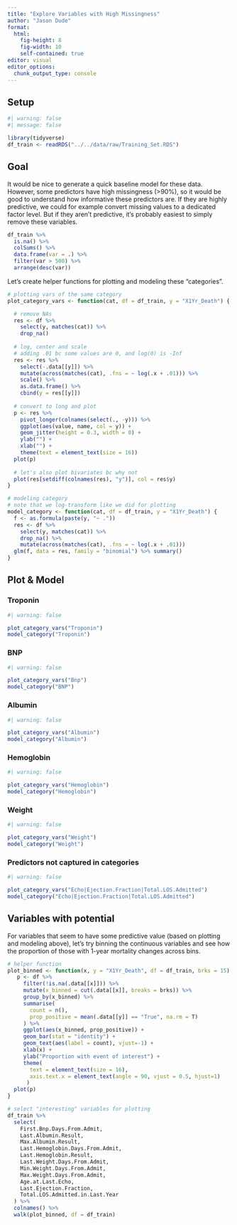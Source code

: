 ```yaml
---
title: "Explore Variables with High Missingness"
author: "Jason Dude"
format: 
  html:
    fig-height: 8
    fig-width: 10
    self-contained: true
editor: visual
editor_options: 
  chunk_output_type: console
---
```


## Setup

```r
#| warning: false
#| message: false

library(tidyverse)
df_train <- readRDS("../../data/raw/Training_Set.RDS")
```

## Goal

It would be nice to generate a quick baseline model for these data. However, some predictors have high missingness (\>90%), so it would be good to understand how informative these predictors are. If they are highly predictive, we could for example convert missing values to a dedicated factor level. But if they aren't predictive, it's probably easiest to simply remove these variables.

```r
df_train %>% 
  is.na() %>% 
  colSums() %>% 
  data.frame(var = .) %>% 
  filter(var > 500) %>%
  arrange(desc(var))
```

Let's create helper functions for plotting and modeling these "categories".

```r
# plotting vars of the same category
plot_category_vars <- function(cat, df = df_train, y = "X1Yr_Death") {

  # remove NAs 
  res <- df %>% 
    select(y, matches(cat)) %>% 
    drop_na()
  
  # log, center and scale
  # adding .01 bc some values are 0, and log(0) is -Inf
  res <- res %>% 
    select(-.data[[y]]) %>% 
    mutate(across(matches(cat), .fns = ~ log(.x + .01))) %>% 
    scale() %>% 
    as.data.frame() %>% 
    cbind(y = res[[y]])
  
  # convert to long and plot
  p <- res %>% 
    pivot_longer(colnames(select(., -y))) %>% 
    ggplot(aes(value, name, col = y)) +
    geom_jitter(height = 0.3, width = 0) + 
    ylab("") +
    xlab("") + 
    theme(text = element_text(size = 16))
  plot(p)
  
  # let's also plot bivariates bc why not
  plot(res[setdiff(colnames(res), "y")], col = res$y)
}

# modeling category
# note that we log-transform like we did for plotting
model_category <- function(cat, df = df_train, y = "X1Yr_Death") {
  f <- as.formula(paste(y, "~ ."))
  res <- df %>% 
    select(y, matches(cat)) %>% 
    drop_na() %>% 
    mutate(across(matches(cat), .fns = ~ log(.x + .01)))
  glm(f, data = res, family = "binomial") %>% summary() 
}
```

## Plot & Model

### Troponin

```r
#| warning: false

plot_category_vars("Troponin")
model_category("Troponin")
```

### BNP

```r
#| warning: false

plot_category_vars("Bnp")
model_category("BNP")
```

### Albumin

```r
#| warning: false

plot_category_vars("Albumin")
model_category("Albumin")
```

### Hemoglobin

```r
#| warning: false

plot_category_vars("Hemoglobin")
model_category("Hemoglobin")
```

### Weight

```r
#| warning: false

plot_category_vars("Weight")
model_category("Weight")
```

### Predictors not captured in categories

```r
#| warning: false

plot_category_vars("Echo|Ejection.Fraction|Total.LOS.Admitted")
model_category("Echo|Ejection.Fraction|Total.LOS.Admitted")
```

## Variables with potential

For variables that seem to have some predictive value (based on plotting and modeling above), let's try binning the continuous variables and see how the proportion of those with 1-year mortality changes across bins.

```r
# helper function
plot_binned <- function(x, y = "X1Yr_Death", df = df_train, brks = 15) {
   p <- df %>% 
     filter(!is.na(.data[[x]])) %>% 
     mutate(x_binned = cut(.data[[x]], breaks = brks)) %>% 
     group_by(x_binned) %>% 
     summarise(
       count = n(),
       prop_positive = mean(.data[[y]] == "True", na.rm = T)
     ) %>% 
     ggplot(aes(x_binned, prop_positive)) +
     geom_bar(stat = "identity") + 
     geom_text(aes(label = count), vjust=-1) +
     xlab(x) +
     ylab("Proportion with event of interest") +
     theme(
       text = element_text(size = 16),
       axis.text.x = element_text(angle = 90, vjust = 0.5, hjust=1)
      )
  plot(p)
}
```

```r
# select "interesting" variables for plotting
df_train %>% 
  select(
    First.Bnp.Days.From.Admit,
    Last.Albumin.Result,
    Max.Albumin.Result,
    Last.Hemoglobin.Days.From.Admit,
    Last.Hemoglobin.Result,
    Last.Weight.Days.From.Admit,
    Min.Weight.Days.From.Admit,
    Max.Weight.Days.From.Admit,
    Age.at.Last.Echo,
    Last.Ejection.Fraction,
    Total.LOS.Admitted.in.Last.Year
  ) %>% 
  colnames() %>% 
  walk(plot_binned, df = df_train)
```
